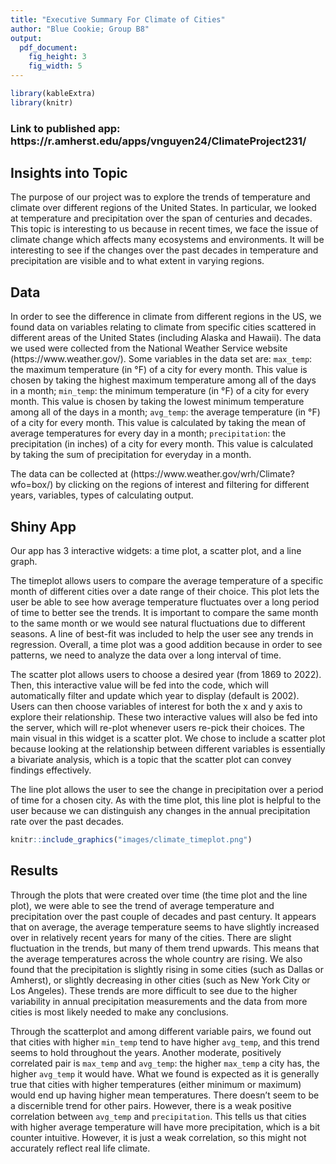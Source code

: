 ```yaml
---
title: "Executive Summary For Climate of Cities"
author: "Blue Cookie; Group B8"
output: 
  pdf_document:
    fig_height: 3
    fig_width: 5
---
```


```r
library(kableExtra)
library(knitr)
```

<!--
Change the title to "Executive Summary for YOUR TITLE", 
and update the author field depending on your section, with your #
-->
### Link to published app: https://r.amherst.edu/apps/vnguyen24/ClimateProject231/

## Insights into Topic

<!-- What is your topic? Why was it interesting to you? What motivated it for you? -->

The purpose of our project was to explore the trends of temperature and climate over different regions of the United States. In particular, we looked at temperature and precipitation over the span of centuries and decades. This topic is interesting to us because in recent times, we face the issue of climate change which affects many ecosystems and environments. It will be interesting to see if the changes over the past decades in temperature and precipitation are visible and to what extent in varying regions.

## Data

<!-- Describe your data. Where did it come from? What are some of the variables? Include a citation for the data here. You may not have room to describe ALL the variables. Give a reference for someone to look at - maybe this information is in your app in an information tab! -->

In order to see the difference in climate from different regions in the US, we found data on variables relating to climate from specific cities scattered in different areas of the United States (including Alaska and Hawaii). The data we used were collected from the National Weather Service website (https://www.weather.gov/). Some variables in the data set are: `max_temp`: the maximum temperature (in °F) of a city for every month. This value is chosen by taking the highest maximum temperature among all of the days in a month; `min_temp`: the minimum temperature (in °F) of a city for every month. This value is chosen by taking the lowest minimum temperature among all of the days in a month; `avg_temp`: the average temperature (in °F) of a city for every month. This value is calculated by taking the mean of average temperatures for every day in a month; `precipitation`: the precipitation (in inches) of a city for every month. This value is calculated by taking the sum of precipitation for everyday in a month.

The data can be collected at (https://www.weather.gov/wrh/Climate?wfo=box/) by clicking on the regions of interest and filtering for different years, variables, types of calculating output.

## Shiny App
<!-- What does your app allow someone to do with the data? What visuals are included and why? This is a high level discussion, not details about why you used certain visual cues or choose a certain color scheme. -->

Our app has 3 interactive widgets: a time plot, a scatter plot, and a line graph.

The timeplot allows users to compare the average temperature of a specific month of different cities over a date range of their choice. This plot lets the user be able to see how average temperature fluctuates over a long period of time to better see the trends. It is important to compare the same month to the same month or we would see natural fluctuations due to different seasons. A line of best-fit was included to help the user see any trends in regression. Overall, a time plot was a good addition because in order to see patterns, we need to analyze the data over a long interval of time.

The scatter plot allows users to choose a desired year (from 1869 to 2022). Then, this interactive value will be fed into the code, which will automatically filter and update which year to display (default is 2002). Users can then choose variables of interest for both the x and y axis to explore their relationship. These two interactive values will also be fed into the server, which will re-plot whenever users re-pick their choices. The main visual in this widget is a scatter plot. We chose to include a scatter plot because looking at the relationship between different variables is essentially a bivariate analysis, which is a topic that the scatter plot can convey findings effectively. 

The line plot allows the user to see the change in precipitation over a period of time for a chosen city. As with the time plot, this line plot is helpful to the user because we can distinguish any changes in the annual precipitation rate over the past decades. 

<!-- At least one image of the app is required to demonstrate its functionality. This can be in this section or the next, as you deem appropriate. Remember that figures can be resized. -->

```r
knitr::include_graphics("images/climate_timeplot.png")
```

## Results

<!-- What did you learn in regards to your topic of interest? -->
Through the plots that were created over time (the time plot and the line plot), we were able to see the trend of average temperature and precipitation over the past couple of decades and past century. It appears that on average, the average temperature seems to have slightly increased over in relatively recent years for many of the cities. There are slight fluctuation in the trends, but many of them trend upwards. This means that the average temperatures across the whole country are rising. We also found that the precipitation is slightly rising in some cities (such as Dallas or Amherst), or slightly decreasing in other cities (such as New York City or Los Angeles). These trends are more difficult to see due to the higher variability in annual precipitation measurements and the data from more cities is most likely needed to make any conclusions.

Through the scatterplot and among different variable pairs, we found out that cities with higher `min_temp` tend to have higher `avg_temp`, and this trend seems to hold throughout the years. Another moderate, positively correlated pair is `max_temp` and `avg_temp`: the higher `max_temp` a city has, the higher `avg_temp` it would have.  What we found is expected as it is generally true that cities with higher temperatures (either minimum or maximum) would end up having higher mean temperatures. There doesn't seem to be a discernible trend for other pairs. However, there is a weak positive correlation between `avg_temp` and `precipitation`. This tells us that cities with higher average temperature will have more precipitation, which is a bit counter intuitive. However, it is just a weak correlation, so this might not accurately reflect real life climate.



<!-- Remember: This executive summary must be at most 2 pages long. Presenting information concisely is also a great skill for data scientists to have. The compiled .pdf of the executive summary should be submitted in your group repo for the project. -->